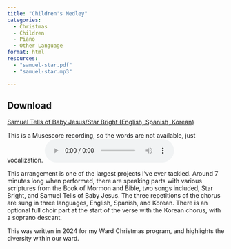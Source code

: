 ```yaml
---
title: "Children's Medley"
categories:
  - Christmas
  - Children
  - Piano
  - Other Language
format: html
resources:
  - "samuel-star.pdf"
  - "samuel-star.mp3"

---
```


::: {.callout-note icon=false}
## Download
[Samuel Tells of Baby Jesus/Star Bright (English, Spanish, Korean)](samuel-star.pdf)
:::

This is a Musescore recording, so the words are not available, just vocalization.
<audio controls>
<source src="samuel-star.mp3" type="audio/mpeg">
</audio> 

This arrangement is one of the largest projects I've ever tackled. Around 7 minutes long when performed, there are speaking parts with various scriptures from the Book of Mormon and Bible, two songs included, Star Bright, and Samuel Tells of Baby Jesus. The three repetitions of the chorus are sung in three languages, English, Spanish, and Korean. There is an optional full choir part at the start of the verse with the Korean chorus, with a soprano descant.

This was written in 2024 for my Ward Christmas program, and highlights the diversity within our ward.